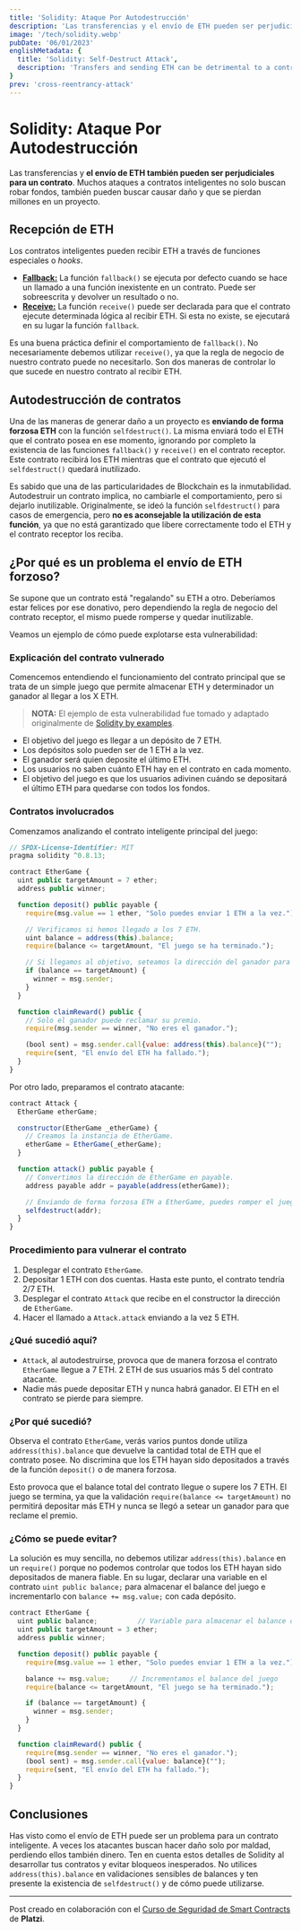 ```yaml
---
title: 'Solidity: Ataque Por Autodestrucción'
description: 'Las transferencias y el envío de ETH pueden ser perjudiciales para un contrato. Muchos ataques no solo buscan robar fondos, también pueden buscar causar daño y que se pierdan millones de dólares.'
image: '/tech/solidity.webp'
pubDate: '06/01/2023'
englishMetadata: {
  title: 'Solidity: Self-Destruct Attack',
  description: 'Transfers and sending ETH can be detrimental to a contract. Many attacks not only seek to steal funds, they may also seek to cause damage and millions of dollars in loss.'
}
prev: 'cross-reentrancy-attack'
---
```


# Solidity: Ataque Por Autodestrucción

Las transferencias y **el envío de ETH también pueden ser perjudiciales para un contrato**. Muchos ataques a contratos inteligentes no solo buscan robar fondos, también pueden buscar causar daño y que se pierdan millones en un proyecto.

## Recepción de ETH

Los contratos inteligentes pueden recibir ETH a través de funciones especiales o *hooks*.

* [**Fallback:**](https://external.ink?to=https://docs.soliditylang.org/en/v0.8.12/contracts.html#fallback-function) La función `fallback()` se ejecuta por defecto cuando se hace un llamado a una función inexistente en un contrato. Puede ser sobreescrita y devolver un resultado o no.
* [**Receive:**](https://external.ink?to=https://docs.soliditylang.org/en/v0.8.12/contracts.html#receive-ether-function) La función `receive()` puede ser declarada para que el contrato ejecute determinada lógica al recibir ETH. Si esta no existe, se ejecutará en su lugar la función `fallback`.

Es una buena práctica definir el comportamiento de `fallback()`. No necesariamente debemos utilizar `receive()`, ya que la regla de negocio de nuestro contrato puede no necesitarlo. Son dos maneras de controlar lo que sucede en nuestro contrato al recibir ETH.

## Autodestrucción de contratos

Una de las maneras de generar daño a un proyecto es **enviando de forma forzosa ETH** con la función `selfdestruct()`. La misma enviará todo el ETH que el contrato posea en ese momento, ignorando por completo la existencia de las funciones `fallback()` y `receive()` en el contrato receptor. Este contrato recibirá los ETH mientras que el contrato que ejecutó el `selfdestruct()` quedará inutilizado.

Es sabido que una de las particularidades de Blockchain es la inmutabilidad. Autodestruir un contrato implica, no cambiarle el comportamiento, pero si dejarlo inutilizable.
Originalmente, se ideó la función `selfdestruct()` para casos de emergencia, pero **no es aconsejable la utilización de esta función**, ya que no está garantizado que libere correctamente todo el ETH y el contrato receptor los reciba.

## ¿Por qué es un problema el envío de ETH forzoso?

Se supone que un contrato está "regalando" su ETH a otro. Deberíamos estar felices por ese donativo, pero dependiendo la regla de negocio del contrato receptor, el mismo puede romperse y quedar inutilizable.

Veamos un ejemplo de cómo puede explotarse esta vulnerabilidad:

### Explicación del contrato vulnerado

Comencemos entendiendo el funcionamiento del contrato principal que se trata de un simple juego que permite almacenar ETH y determinador un ganador al llegar a los X ETH.

> **NOTA:** El ejemplo de esta vulnerabilidad fue tomado y adaptado originalmente de [Solidity by examples](https://external.ink?to=https://solidity-by-example.org/hacks/self-destruct/).

* El objetivo del juego es llegar a un depósito de 7 ETH.
* Los depósitos solo pueden ser de 1 ETH a la vez.
* El ganador será quien deposite el último ETH.
* Los usuarios no saben cuánto ETH hay en el contrato en cada momento.
* El objetivo del juego es que los usuarios adivinen cuándo se depositará el último ETH para quedarse con todos los fondos.

### Contratos involucrados

Comenzamos analizando el contrato inteligente principal del juego:

```js
// SPDX-License-Identifier: MIT
pragma solidity ^0.8.13;

contract EtherGame {
  uint public targetAmount = 7 ether;
  address public winner;

  function deposit() public payable {
    require(msg.value == 1 ether, "Solo puedes enviar 1 ETH a la vez.");

    // Verificamos si hemos llegado a los 7 ETH.
    uint balance = address(this).balance;
    require(balance <= targetAmount, "El juego se ha terminado.");

    // Si llegamos al objetivo, seteamos la dirección del ganador para que reclame su premio.
    if (balance == targetAmount) {
      winner = msg.sender;
    }
  }

  function claimReward() public {
    // Solo el ganador puede reclamar su premio.
    require(msg.sender == winner, "No eres el ganador.");

    (bool sent) = msg.sender.call{value: address(this).balance}("");
    require(sent, "El envío del ETH ha fallado.");
  }
}
```

Por otro lado, preparamos el contrato atacante:

```js
contract Attack {
  EtherGame etherGame;

  constructor(EtherGame _etherGame) {
    // Creamos la instancia de EtherGame.
    etherGame = EtherGame(_etherGame);
  }

  function attack() public payable {
    // Convertimos la dirección de EtherGame en payable.
    address payable addr = payable(address(etherGame));

    // Enviando de forma forzosa ETH a EtherGame, puedes romper el juego al igualar o superar los 7 ETH.
    selfdestruct(addr);
  }
}
```

### Procedimiento para vulnerar el contrato

1. Desplegar el contrato `EtherGame`.
2. Depositar 1 ETH con dos cuentas. Hasta este punto, el contrato tendría 2/7 ETH.
3. Desplegar el contrato `Attack` que recibe en el constructor la dirección de `EtherGame`.
4. Hacer el llamado a `Attack.attack` enviando a la vez 5 ETH.

### ¿Qué sucedió aquí?

* `Attack`, al autodestruirse, provoca que de manera forzosa el contrato `EtherGame` llegue a 7 ETH. 2 ETH de sus usuarios más 5 del contrato atacante.
* Nadie más puede depositar ETH y nunca habrá ganador. El ETH en el contrato se pierde para siempre.

### ¿Por qué sucedió?

Observa el contrato `EtherGame`, verás varios puntos donde utiliza `address(this).balance` que devuelve la cantidad total de ETH que el contrato posee. No discrimina que los ETH hayan sido depositados a través de la función `deposit()` o de manera forzosa.

Esto provoca que el balance total del contrato llegue o supere los 7 ETH. El juego se termina, ya que la validación `require(balance <= targetAmount)` no permitirá depositar más ETH y nunca se llegó a setear un ganador para que reclame el premio.

### ¿Cómo se puede evitar?

La solución es muy sencilla, no debemos utilizar `address(this).balance` en un `require()` porque no podemos controlar que todos los ETH hayan sido depositados de manera fiable. En su lugar, declarar una variable en el contrato `uint public balance;` para almacenar el balance del juego e incrementarlo con `balance += msg.value;` con cada depósito.

```js
contract EtherGame {
  uint public balance;          // Variable para almacenar el balance del juego
  uint public targetAmount = 3 ether;
  address public winner;

  function deposit() public payable {
    require(msg.value == 1 ether, "Solo puedes enviar 1 ETH a la vez.");

    balance += msg.value;     // Incrementamos el balance del juego
    require(balance <= targetAmount, "El juego se ha terminado.");

    if (balance == targetAmount) {
      winner = msg.sender;
    }
  }

  function claimReward() public {
    require(msg.sender == winner, "No eres el ganador.");
    (bool sent) = msg.sender.call{value: balance}("");
    require(sent, "El envío del ETH ha fallado.");
  }
}
```

## Conclusiones

Has visto como el envío de ETH puede ser un problema para un contrato inteligente. A veces los atacantes buscan hacer daño solo por maldad, perdiendo ellos también dinero. Ten en cuenta estos detalles de Solidity al desarrollar tus contratos y evitar bloqueos inesperados.
No utilices `address(this).balance` en validaciones sensibles de balances y ten presente la existencia de `selfdestruct()` y de cómo puede utilizarse.

---
Post creado en colaboración con el [Curso de Seguridad de Smart Contracts](https://external.ink?to=https://platzi.com/cursos/seguridad-smart-contracts/) de **Platzi**.
